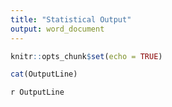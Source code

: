 ```yaml
---
title: "Statistical Output"
output: word_document
---
```


```r
knitr::opts_chunk$set(echo = TRUE)
```

```r
cat(OutputLine)
```

`r OutputLine`